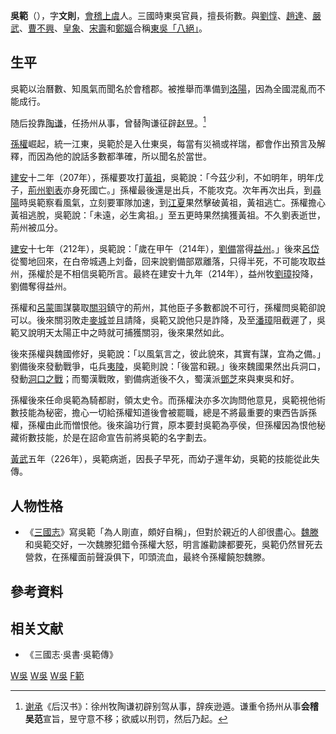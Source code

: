 '''吳範'''（{{bd|2世紀||226年|catIdx=W吳}}），字'''文則'''，[[會稽|會稽]][[上虞|上虞]]人。三國時東吳官員，擅長術數。與[[劉惇|劉惇]]、[[趙達_(占卜師)|趙達]]、[[嚴武|嚴武]]、[[曹不興|曹不興]]、[[皇象|皇象]]、[[宋壽|宋壽]]和[[鄭嫗|鄭嫗]]合稱[[東吳八絕|東吳「八絕」]]。

==生平==
吳範以治曆數、知風氣而聞名於會稽郡。被推舉而準備到[[洛陽|洛陽]]，因為全國混亂而不能成行。

随后投靠[[陶谦|陶谦]]，任扬州从事，曾替陶谦征辟[[赵昱_(东汉)|赵昱]]。<ref>[[谢承|谢承]]《后汉书》：徐州牧陶谦初辟别驾从事，辞疾逊遁。谦重令扬州从事'''会稽吴范'''宣旨，昱守意不移；欲威以刑罚，然后乃起。</ref>

[[孫權|孫權]]崛起，統一江東，吳範於是入仕東吳，每當有災禍或祥瑞，都會作出預言及解釋，而因為他的說話多數都準確，所以聞名於當世。

[[建安|建安]]十二年（207年），孫權要攻打[[黃祖|黃祖]]，吳範說：「今茲少利，不如明年，明年戊子，[[荊州|荊州]][[劉表|劉表]]亦身死國亡。」孫權最後還是出兵，不能攻克。次年再次出兵，到[[尋陽|尋陽]]時吳範察看風氣，立刻要軍隊加速，到[[江夏|江夏]]果然擊破黃祖，黃祖逃亡。孫權擔心黃祖逃脫，吳範說：「未遠，必生禽祖。」至五更時果然擒獲黃祖。不久劉表逝世，荊州被瓜分。

[[建安|建安]]十七年（212年），吳範說：「歲在甲午（214年），[[劉備|劉備]]當得[[益州|益州]]。」後來[[呂岱|呂岱]]從蜀地回來，在白帝城遇上刘备，回来說劉備部眾離落，只得半死，不可能攻取益州，孫權於是不相信吳範所言。最終在建安十九年（214年），益州牧[[劉璋|劉璋]]投降，劉備奪得益州。

孫權和[[呂蒙|呂蒙]]圖謀襲取[[關羽|關羽]]鎮守的荊州，其他臣子多數都說不可行，孫權問吳範卻說可以。後來關羽敗走[[麥城|麥城]]並且請降，吳範又說他只是詐降，及至[[潘璋|潘璋]]阻截遲了，吳範又說明天太陽正中之時就可捕獲關羽，後來果然如此。

後來孫權與魏國修好，吳範說：「以風氣言之，彼此貌來，其實有謀，宜為之備。」劉備後來發動戰爭，屯兵[[夷陵|夷陵]]，吳範則說：「後當和親。」後來魏國果然出兵洞口，發動[[洞口之戰|洞口之戰]]；而蜀漢戰敗，劉備病逝後不久，蜀漢派[[鄧芝|鄧芝]]來與東吳和好。

孫權後來任命吳範為騎都尉，領太史令。而孫權決亦多次詢問他意見，吳範視他術數技能為秘密，擔心一切給孫權知道後會被罷職，總是不將最重要的東西告訴孫權，孫權由此而憎恨他。後來論功行賞，原本要封吳範為亭侯，但孫權因為恨他秘藏術數技能，於是在詔命宣告前將吳範的名字劃去。

[[黃武|黃武]]五年（226年），吳範病逝，因長子早死，而幼子還年幼，吳範的技能從此失傳。

==人物性格==
*《[[三國志|三國志]]》寫吳範「為人剛直，頗好自稱」，但對於親近的人卻很盡心。[[魏滕_(三國)|魏滕]]和吳範交好，一次魏滕犯錯令孫權大怒，明言誰勸諫都要死，吳範仍然冒死去營救，在孫權面前聲淚俱下，叩頭流血，最終令孫權饒恕魏滕。
==參考資料==
{{reflist}}
==相关文献==
*《三國志·吳書·吳範傳》
{{三国志}}

[[Category:八絕|W吳]]
[[Category:東吳官员|W吳]]
[[Category:命理師|W吳]]
[[Category:吳姓|F範]]
